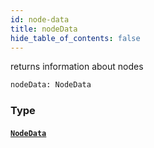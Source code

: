 ```yaml
---
id: node-data
title: nodeData
hide_table_of_contents: false
---
```



returns information about nodes

```graphql
nodeData: NodeData
```


### Type

#### [`NodeData`](/docs/testnet/graphql/objects/node-data)






